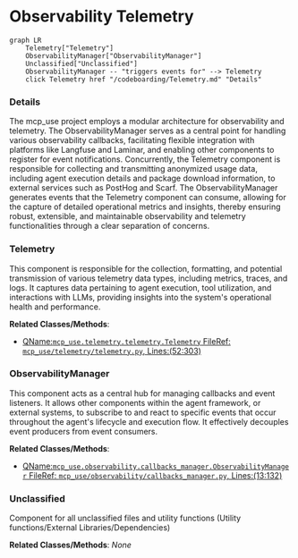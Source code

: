 # Observability Telemetry
```mermaid
graph LR
    Telemetry["Telemetry"]
    ObservabilityManager["ObservabilityManager"]
    Unclassified["Unclassified"]
    ObservabilityManager -- "triggers events for" --> Telemetry
    click Telemetry href "/codeboarding/Telemetry.md" "Details"
```

### Details

The mcp_use project employs a modular architecture for observability and telemetry. The ObservabilityManager serves as a central point for handling various observability callbacks, facilitating flexible integration with platforms like Langfuse and Laminar, and enabling other components to register for event notifications. Concurrently, the Telemetry component is responsible for collecting and transmitting anonymized usage data, including agent execution details and package download information, to external services such as PostHog and Scarf. The ObservabilityManager generates events that the Telemetry component can consume, allowing for the capture of detailed operational metrics and insights, thereby ensuring robust, extensible, and maintainable observability and telemetry functionalities through a clear separation of concerns.

### Telemetry
This component is responsible for the collection, formatting, and potential transmission of various telemetry data types, including metrics, traces, and logs. It captures data pertaining to agent execution, tool utilization, and interactions with LLMs, providing insights into the system's operational health and performance.


**Related Classes/Methods**:

- <a href="https://github.com/mcp-use/mcp-use/blob/main/mcp_use/telemetry/telemetry.py#L52-L303" target="_blank" rel="noopener noreferrer">QName:`mcp_use.telemetry.telemetry.Telemetry` FileRef: `mcp_use/telemetry/telemetry.py`, Lines:(52:303)</a>


### ObservabilityManager
This component acts as a central hub for managing callbacks and event listeners. It allows other components within the agent framework, or external systems, to subscribe to and react to specific events that occur throughout the agent's lifecycle and execution flow. It effectively decouples event producers from event consumers.


**Related Classes/Methods**:

- <a href="https://github.com/mcp-use/mcp-use/blob/main/mcp_use/observability/callbacks_manager.py#L13-L132" target="_blank" rel="noopener noreferrer">QName:`mcp_use.observability.callbacks_manager.ObservabilityManager` FileRef: `mcp_use/observability/callbacks_manager.py`, Lines:(13:132)</a>


### Unclassified
Component for all unclassified files and utility functions (Utility functions/External Libraries/Dependencies)


**Related Classes/Methods**: _None_
